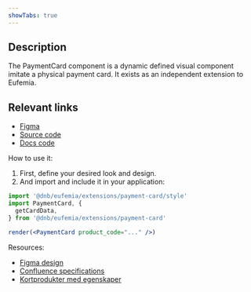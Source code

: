 ```yaml
---
showTabs: true
---
```


## Description

The PaymentCard component is a dynamic defined visual component imitate a physical payment card. It exists as an independent extension to Eufemia.

## Relevant links

- [Figma](https://www.figma.com/file/461cAN5Qc3Nks4ztZ9pjtM)
- [Source code](https://github.com/dnbexperience/eufemia/tree/main/packages/dnb-eufemia/src/extensions/payment-card)
- [Docs code](https://github.com/dnbexperience/eufemia/tree/main/packages/dnb-design-system-portal/src/docs/uilib/extensions/payment-card)

How to use it:

1. First, define your desired look and design.
2. And import and include it in your application:

```jsx
import '@dnb/eufemia/extensions/payment-card/style'
import PaymentCard, {
  getCardData,
} from '@dnb/eufemia/extensions/payment-card'

render(<PaymentCard product_code="..." />)
```

Resources:

- [Figma design](https://www.figma.com/file/461cAN5Qc3Nks4ztZ9pjtM)
- [Confluence specifications](https://confluence.tech.dnb.no/pages/viewpage.action?spaceKey=PMDT&title=Cards+mapping)
- [Kortprodukter med egenskaper](http://team.erf01.net/sites/8974/Shared%20Documents/Kortprodukter_med_egenskaper.pdf)
